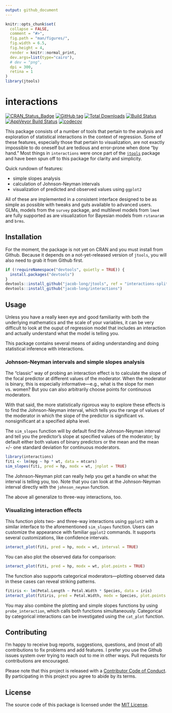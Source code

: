 ```yaml
---
output: github_document
---
```


<!-- README.md is generated from README.Rmd. Please edit that file -->

```r
knitr::opts_chunk$set(
  collapse = FALSE,
  comment = "#>",
  fig.path = "man/figures/",
  fig.width = 6.5,
  fig.height = 4,
  render = knitr::normal_print,
  dev.args=list(type="cairo"),
  # dev = "png",
  dpi = 300,
  retina = 1
)
library(jtools)
```

# interactions 

[![CRAN_Status_Badge](http://www.r-pkg.org/badges/version-ago/interactions)](https://cran.r-project.org/package=interactions) [![GitHub tag](https://img.shields.io/github/tag/jacob-long/interactions.svg?label=Github)](https://github.com/jacob-long/interactions) [![Total Downloads](https://cranlogs.r-pkg.org/badges/grand-total/interactions)](https://cran.r-project.org/package=interactions)
 [![Build Status](https://travis-ci.org/jacob-long/interactions.svg?branch=master)](https://travis-ci.org/jacob-long/interactions) [![AppVeyor Build Status](https://ci.appveyor.com/api/projects/status/github/jacob-long/interactions?branch=master&svg=true)](https://ci.appveyor.com/project/jacob-long/interactions) [![codecov](https://codecov.io/gh/jacob-long/interactions/branch/master/graph/badge.svg)](https://codecov.io/gh/jacob-long/interactions) 
<!-- [![Project Status: Active - The project has reached a stable, usable state and is being actively developed.](http://www.repostatus.org/badges/latest/active.svg)](http://www.repostatus.org/#active) [![MIT License](https://img.shields.io/badge/license-MIT-blue.svg?style=flat)](https://opensource.org/licenses/MIT) -->

This package consists of a number of tools that pertain to the analysis and 
exploration of statistical interactions in the context of regression. Some of
these features, especially those that pertain to visualization, are not exactly
impossible to do oneself but are tedious and error-prone when done "by hand." 
Most things in `interactions` were once part of the 
[`jtools`](https://jtools.jacob-long.com) package and have 
been spun off to this package for clarity and simplicity. 

Quick rundown of features:

* simple slopes analysis
* calculation of Johnson-Neyman intervals
* visualization of predicted and observed values using `ggplot2`

All of these are implemented in a consistent interface designed to be as
simple as possible with tweaks and guts available to advanced users. 
GLMs, models from the `survey` package, and multilevel models from `lme4`
are fully supported as are visualization for Bayesian models from `rstanaram` 
and `brms`.


## Installation

For the moment, the package is not yet on CRAN and you must 
install from Github. Because it depends on a not-yet-released version of 
`jtools`, you will also need to grab it from Github first.

```r
if (!requireNamespace("devtools", quietly = TRUE)) {
  install.packages("devtools")
}
devtools::install_github("jacob-long/jtools", ref = "interactions-split")
devtools::install_github("jacob-long/interactions")
```

## Usage

Unless you have a really keen eye and good familiarity with both the 
underlying mathematics and the scale of your variables, it can be very
difficult to look at the ouput of regression model that includes an 
interaction and actually understand what the model is telling you.

This package contains several means of aiding understanding and doing
statistical inference with interactions.

### Johnson-Neyman intervals and simple slopes analysis

The "classic" way of probing an interaction effect is to calculate the
slope of the focal predictor at different values of the moderator. When
the moderator is binary, this is especially informative---e.g., what is 
the slope for men vs. women? But you can also arbitrarily choose points
for continuous moderators.

With that said, the more statistically rigorous way to explore these effects
is to find the Johnson-Neyman interval, which tells you the range of values
of the moderator in which the slope of the predictor is significant vs. 
nonsignificant at a specified alpha level.

The `sim_slopes` function will by default find the Johnson-Neyman interval
and tell you the predictor's slope at specified values of the moderator;
by default either both values of binary predictors or the mean and the
mean +/- one standard deviation for continuous moderators.

```r
library(interactions)
fiti <- lm(mpg ~ hp * wt, data = mtcars)
sim_slopes(fiti, pred = hp, modx = wt, jnplot = TRUE)
```

The Johnson-Neyman plot can really help you get a handle on what the interval
is telling you, too. Note that you can look at the Johnson-Neyman interval
directly with the `johnson_neyman` function.

The above all generalize to three-way interactions, too.

### Visualizing interaction effects

This function plots two- and three-way interactions using `ggplot2` with a similar interface to the aforementioned `sim_slopes` function. Users can customize the appearance with familiar `ggplot2` commands. It supports several customizations, like confidence intervals.

```r
interact_plot(fiti, pred = hp, modx = wt, interval = TRUE)
```

You can also plot the observed data for comparison:

```r
interact_plot(fiti, pred = hp, modx = wt, plot.points = TRUE)
```

The function also supports categorical moderators---plotting observed data
in these cases can reveal striking patterns.

```r
fitiris <- lm(Petal.Length ~ Petal.Width * Species, data = iris)
interact_plot(fitiris, pred = Petal.Width, modx = Species, plot.points = TRUE)
```

You may also combine the plotting and simple slopes functions by using
`probe_interaction`, which calls both functions simultaneously. Categorical by
categorical interactions can be investigated using the `cat_plot` function.

## Contributing

I'm happy to receive bug reports, suggestions, questions, and (most of all) contributions to fix problems and add features. I prefer you use the Github issues system over trying to reach out to me in other ways. Pull requests for contributions are encouraged.

Please note that this project is released with a 
[Contributor Code of Conduct](CONDUCT.md). By participating in this project
you agree to abide by its terms.

## License

The source code of this package is licensed under the [MIT License](http://opensource.org/licenses/mit-license.php).

